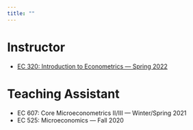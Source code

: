 ```yaml
---
title: ""
---
```


# Instructor  

- [EC 320: Introduction to Econometrics --- Spring 2022](https://github.com/emmettsaulnier/EC320s22)    

# Teaching Assistant  

- EC 607: Core Microeconometrics II/III --- Winter/Spring 2021  
- EC 525: Microeconomics --- Fall 2020  
